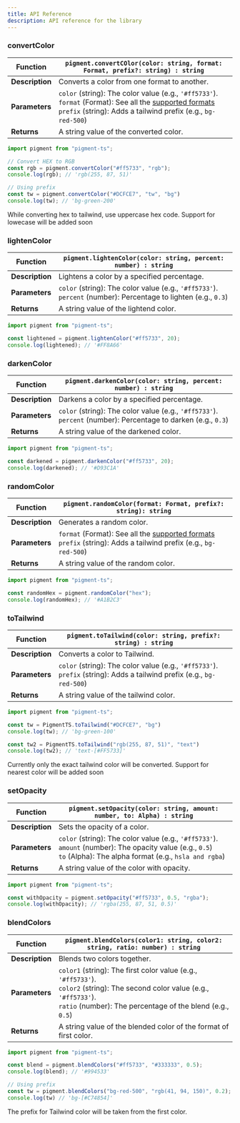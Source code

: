 ```yaml
---
title: API Reference
description: API reference for the library
---
```



### convertColor


| **Function**                  | `pigment.convertCOlor(color: string, format: Format, prefix?: string) : string` |
|-------------------------------|-------------------------------------------------------------------------|
| **Description**               | Converts a color from one format to another.                          |
| **Parameters**                | `color` (string): The color value (e.g., `'#ff5733'`).<br/>`format` (Format): See all the [supported formats](/docs#supported-formats) <br/> `prefix` (string): Adds a tailwind prefix (e.g., `bg-red-500`)               |
| **Returns**                   | A string value of the converted color.                                |

```ts title="index.ts"
import pigment from "pigment-ts";

// Convert HEX to RGB
const rgb = pigment.convertColor("#ff5733", "rgb");
console.log(rgb); // 'rgb(255, 87, 51)'

// Using prefix
const tw = pigment.convertColor("#DCFCE7", "tw", "bg")
console.log(tw); // 'bg-green-200'
```

<Callout title="Note" type="error">While converting hex to tailwind, use uppercase hex code. Support for lowecase will be added soon</Callout>

### lightenColor

| **Function**                  | `pigment.lightenColor(color: string, percent: number) : string` |
|-------------------------------|-------------------------------------------------------------------------|
| **Description**               | Lightens a color by a specified percentage.                          |
| **Parameters**                | `color` (string): The color value (e.g., `'#ff5733'`).<br/> `percent` (number): Percentage to lighten (e.g., `0.3`)               |
| **Returns**                   | A string value of the lightend color.                                |

```ts title="index.ts"
import pigment from "pigment-ts";

const lightened = pigment.lightenColor("#ff5733", 20);
console.log(lightened); // '#FF8A66'
```

### darkenColor

| **Function**                  | `pigment.darkenColor(color: string, percent: number) : string` |
|-------------------------------|-------------------------------------------------------------------------|
| **Description**               | Darkens a color by a specified percentage.                          |
| **Parameters**                | `color` (string): The color value (e.g., `'#ff5733'`).<br/> `percent` (number): Percentage to darken (e.g., `0.3`)               |
| **Returns**                   | A string value of the darkened color.                                |

```ts title="index.ts"
import pigment from "pigment-ts";

const darkened = pigment.darkenColor("#ff5733", 20);
console.log(darkened); // '#D93C1A'
```

### randomColor

| **Function**                  | `pigment.randomColor(format: Format, prefix?: string): string` |
|-------------------------------|-------------------------------------------------------------------------|
| **Description**               | Generates a random color.                          |
| **Parameters**                | `format` (Format): See all the [supported formats](/docs#supported-formats) <br/> `prefix` (string): Adds a tailwind prefix (e.g., `bg-red-500`)               |
| **Returns**                   | A string value of the random color.                                |

```ts title="index.ts"
import pigment from "pigment-ts";

const randomHex = pigment.randomColor("hex");
console.log(randomHex); // '#A1B2C3'
```


### toTailwind

| **Function**                  | `pigment.toTailwind(color: string, prefix?: string) : string` |
|-------------------------------|-------------------------------------------------------------------------|
| **Description**               | Converts a color to Tailwind.                          |
| **Parameters**                | `color` (string): The color value (e.g., `'#ff5733'`).<br/> `prefix` (string): Adds a tailwind prefix (e.g., `bg-red-500`)               |
| **Returns**                   | A string value of the tailwind color.                                |

```ts title="index.ts"
import pigment from "pigment-ts";

const tw = PigmentTS.toTailwind("#DCFCE7", "bg")
console.log(tw); // 'bg-green-100'

const tw2 = PigmentTS.toTailwind("rgb(255, 87, 51)", "text")
console.log(tw2); // 'text-[#FF5733]'
```

<Callout title="Note" type="error">Currently only the exact tailwind color will be converted. Support for nearest color will be added soon</Callout>

### setOpacity

| **Function**                  | `pigment.setOpacity(color: string, amount: number, to: Alpha) : string` |
|-------------------------------|-------------------------------------------------------------------------|
| **Description**               | Sets the opacity of a color.                          |
| **Parameters**                | `color` (string): The color value (e.g., `'#ff5733'`).<br/> `amount` (number): The opacity value (e.g., `0.5`) <br/> `to` (Alpha): The alpha format (e.g., `hsla and rgba`)               |
| **Returns**                   | A string value of the color with opacity.                                |

```ts title="index.ts"
import pigment from "pigment-ts";

const withOpacity = pigment.setOpacity("#ff5733", 0.5, "rgba");
console.log(withOpacity); // 'rgba(255, 87, 51, 0.5)'
```

### blendColors

| **Function**                  | `pigment.blendColors(color1: string, color2: string, ratio: number) : string` |
|-------------------------------|-------------------------------------------------------------------------|
| **Description**               | Blends two colors together.                          |
| **Parameters**                | `color1` (string): The first color value (e.g., `'#ff5733'`).<br/> `color2` (string): The second color value (e.g., `'#ff5733'`).<br/> `ratio` (number): The percentage of the blend (e.g., `0.5`)               |
| **Returns**                   | A string value of the blended color of the format of first color.                                |

```ts title="index.ts"
import pigment from "pigment-ts";

const blend = pigment.blendColors("#ff5733", "#333333", 0.5);
console.log(blend); // '#994533'

// Using prefix
const tw = pigment.blendColors("bg-red-500", "rgb(41, 94, 150)", 0.2);
console.log(tw) // 'bg-[#C74854]'
```

<Callout title="Note" type="info">The prefix for Tailwind color will be taken from the first color.</Callout>